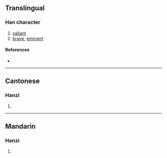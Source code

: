 {{character info/new}}
==Translingual==

===Han character===
{{Han char|rn=9|rad=人|as=15|sn=17|four=|canj=OUOS|ids=⿰亻嶲}}

# [[valiant]]
# [[brave]], [[eminent]]

====References====
* {{Han ref|kx=0120.190|hdz=10235.040|uh=349E|ud=13470}}

----

==Cantonese==

===Hanzi===
{{yue-hanzi|jyut=[[zeon3]]|y=jeun3}}

# {{defn|lang=yue|sort=人15}}

----

==Mandarin==

===Hanzi===
{{cmn-hanzi|pin=[[jùn]] ([[jun4]]), [[kě]] ([[ke3]])|wg=chün<sup>4</sup>, k'o<sup>3</sup>}}

# {{defn|lang=cmn|sort=人15}}